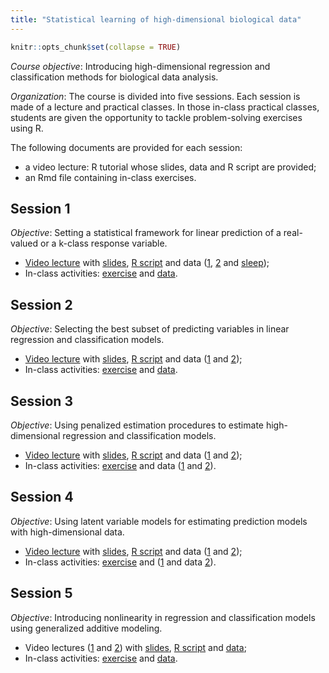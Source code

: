```yaml
---
title: "Statistical learning of high-dimensional biological data"
---
```


```r
knitr::opts_chunk$set(collapse = TRUE)
```

*Course objective*: Introducing high-dimensional regression and classification methods for biological data analysis.   

*Organization*: The course is divided into five sessions. Each session is made of a lecture and practical classes. In those in-class practical classes, students are given the opportunity to tackle problem-solving exercises using R.  

The following documents are provided for each session:

* a video lecture: R tutorial whose slides, data and R script are provided;   
* an Rmd file containing in-class exercises.   

## Session 1

*Objective*: Setting a statistical framework for linear prediction of a real-valued or a k-class response variable. 

* [Video lecture](https://youtu.be/5KLMYWWWcsE) with [slides](./teaching/PDFs/SLBDsession1.pdf), [R script](./teaching/scripts/SLBDsession1.R) and data ([1](./teaching/data/SLBDinvasive.txt), [2](./teaching/data/SLBDcoffee.txt) and [sleep](./teaching/data/sleep.csv));   
* In-class activities:  [exercise](./teaching/pdfs/SLBDexercicesession1.pdf) and [data](./teaching/data/SLBDscanner.txt).

## Session 2

*Objective*: Selecting the best subset of predicting variables in linear regression and classification models. 

* [Video lecture](https://youtu.be/AwrppordO78) with [slides](./teaching/PDFs/SLBDsession2.pdf), [R script](./teaching/scripts/SLBDsession2.R) and data ([1](./teaching/data/SLBDinvasive.txt) and [2](./teaching/data/SLBDcoffee.txt));   
* In-class activities:  [exercise](./teaching/pdfs/SLBDexercicesession2.pdf) and [data](./teaching/data/SLBDscanner.txt).

## Session 3

*Objective*: Using penalized estimation procedures to estimate high-dimensional regression and classification models.

* [Video lecture](https://youtu.be/hW616AL1qNM) with [slides](./teaching/PDFs/SLBDsession3.pdf), [R script](./teaching/scripts/SLBDsession3.R) and data ([1](./teaching/data/SLBDscanner.txt) and [2](./teaching/data/SLBDcoffee.txt));   
* In-class activities: [exercise](./teaching/pdfs/SLBDExerciceSession3.pdf) and data ([1](./teaching/data/SLBDbacttrain.txt) and [2](./teaching/data/SLBDbacttest.txt)).

## Session 4

*Objective*: Using latent variable models for estimating prediction models with high-dimensional data.

* [Video lecture](https://youtu.be/MC1MoYx576c) with [slides](./teaching/PDFs/SLBDsession4.pdf), [R script](./teaching/scripts/SLBDsession4.R) and data ([1](./teaching/data/SLBDscanner.txt) and [2](./teaching/data/SLBDoysters.txt));   
* In-class activities:  [exercise](./teaching/pdfs/SLBDexercicesession4.pdf) and ([1](./teaching/data/SLBDnirstozeur.txt) and data [2](./teaching/data/SLBDcarbontozeur.txt)).

## Session 5

*Objective*: Introducing nonlinearity in regression and classification models using generalized additive modeling.   

* Video lectures ([1](https://youtu.be/-npku94-JBk) and [2](https://youtu.be/LWRVnMiZisw)) with [slides](./teaching/PDFs/SLBDsession5.pdf), [R script](./teaching/scripts/SLBDsession5.R) and [data](./teaching/data/SLBDozone.txt);   
* In-class activities:  [exercise](./teaching/pdfs/SLBDexercicesession5.pdf) and [data](./teaching/data/SLBDcoffee_nirs.txt).

